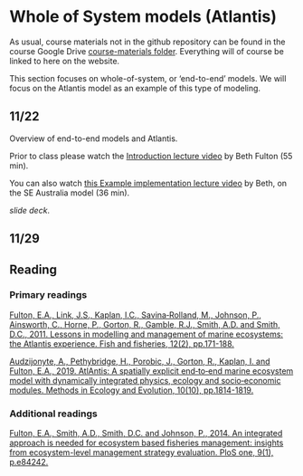 # Whole of System models (Atlantis) {#whole}

As usual, course materials not in the github repository can be found in the course Google Drive [course-materials folder](https://drive.google.com/drive/folders/1Wt4fhAgCP92aBu_XSCQq50Xrkc-UVHnx?usp=sharing). Everything will of course be linked to here on the website.  

This section focuses on whole-of-system, or 'end-to-end' models. We will focus on the Atlantis model as an example of this type of modeling.    

## 11/22 {.unlisted .unnumbered}

Overview of end-to-end models and Atlantis.  

Prior to class please watch the [Introduction lecture video](https://drive.google.com/file/d/1litH1gEiat2-p-VVfe7vcJgdwrmnQ95G/view?usp=share_link) by Beth Fulton (55 min).  

You can also watch [this Example implementation lecture video](https://drive.google.com/file/d/1vBc_NUyRfXfCSV0t3zXQMlNaHs9U4aTo/view?usp=share_link) by Beth, on the SE Australia model (36 min).  

_slide deck_. 


## 11/29 {.unlisted .unnumbered}



## Reading {.unlisted .unnumbered}

### Primary readings {.unlisted .unnumbered}

[Fulton, E.A., Link, J.S., Kaplan, I.C., Savina‐Rolland, M., Johnson, P., Ainsworth, C., Horne, P., Gorton, R., Gamble, R.J., Smith, A.D. and Smith, D.C., 2011. Lessons in modelling and management of marine ecosystems: the Atlantis experience. Fish and fisheries, 12(2), pp.171-188.]( https://doi.org/10.1111/j.1467-2979.2011.00412.x)

[Audzijonyte, A., Pethybridge, H., Porobic, J., Gorton, R., Kaplan, I. and Fulton, E.A., 2019. AtlAntis: A spatially explicit end‐to‐end marine ecosystem model with dynamically integrated physics, ecology and socio‐economic modules. Methods in Ecology and Evolution, 10(10), pp.1814-1819.](https://doi.org/10.1111/2041-210X.13272)  


### Additional readings {.unlisted .unnumbered}

[Fulton, E.A., Smith, A.D., Smith, D.C. and Johnson, P., 2014. An integrated approach is needed for ecosystem based fisheries management: insights from ecosystem-level management strategy evaluation. PloS one, 9(1), p.e84242.](https://doi.org/10.1371/journal.pone.0084242)
